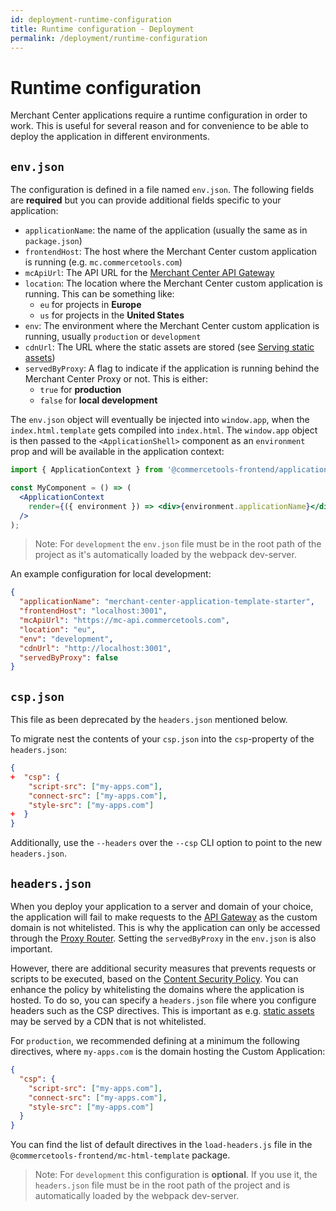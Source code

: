 ```yaml
---
id: deployment-runtime-configuration
title: Runtime configuration - Deployment
permalink: /deployment/runtime-configuration
---
```



<NotificationFeature flag="beta" />

# Runtime configuration

Merchant Center applications require a runtime configuration in order to work. This is useful for several reason and for convenience to be able to deploy the application in different environments.

## `env.json`

The configuration is defined in a file named `env.json`. The following fields are **required** but you can provide additional fields specific to your application:

- `applicationName`: the name of the application (usually the same as in `package.json`)
- `frontendHost`: The host where the Merchant Center custom application is running (e.g. `mc.commercetools.com`)
- `mcApiUrl`: The API URL for the [Merchant Center API Gateway](../main-concepts/api-gateway)
- `location`: The location where the Merchant Center custom application is running. This can be something like:
  - `eu` for projects in **Europe**
  - `us` for projects in the **United States**
- `env`: The environment where the Merchant Center custom application is running, usually `production` or `development`
- `cdnUrl`: The URL where the static assets are stored (see [Serving static assets](./serving-static-assets))
- `servedByProxy`: A flag to indicate if the application is running behind the Merchant Center Proxy or not. This is either:
  - `true` for **production**
  - `false` for **local development**

The `env.json` object will eventually be injected into `window.app`, when the `index.html.template` gets compiled into `index.html`.
The `window.app` object is then passed to the `<ApplicationShell>` component as an `environment` prop and will be available in the application context:

```jsx
import { ApplicationContext } from '@commercetools-frontend/application-shell-connectors';

const MyComponent = () => (
  <ApplicationContext
    render={({ environment }) => <div>{environment.applicationName}</div>}
  />
);
```

> Note: For `development` the `env.json` file must be in the root path of the project as it's automatically loaded by the webpack dev-server.

An example configuration for local development:

```json
{
  "applicationName": "merchant-center-application-template-starter",
  "frontendHost": "localhost:3001",
  "mcApiUrl": "https://mc-api.commercetools.com",
  "location": "eu",
  "env": "development",
  "cdnUrl": "http://localhost:3001",
  "servedByProxy": false
}
```

## `csp.json`

This file as been deprecated by the `headers.json` mentioned below.

To migrate nest the contents of your `csp.json` into the `csp`-property of the `headers.json`:

```json
{
+  "csp": {
    "script-src": ["my-apps.com"],
    "connect-src": ["my-apps.com"],
    "style-src": ["my-apps.com"]
+  }
}
```

Additionally, use the `--headers` over the `--csp` CLI option to point to the new `headers.json`.

## `headers.json`

When you deploy your application to a server and domain of your choice, the application will fail to make requests to the [API Gateway](../main-concepts/api-gateway) as the custom domain is not whitelisted. This is why the application can only be accessed through the [Proxy Router](../main-concepts/api-gateway). Setting the `servedByProxy` in the `env.json` is also important.

However, there are additional security measures that prevents requests or scripts to be executed, based on the [Content Security Policy](https://developer.mozilla.org/en-US/docs/Web/HTTP/CSP). You can enhance the policy by whitelisting the domains where the application is hosted.
To do so, you can specify a `headers.json` file where you configure headers such as the CSP directives. This is important as e.g. [static assets](./serving-static-assets) may be served by a CDN that is not whitelisted.

For `production`, we recommended defining at a minimum the following directives, where `my-apps.com` is the domain hosting the Custom Application:

```json
{
  "csp": {
    "script-src": ["my-apps.com"],
    "connect-src": ["my-apps.com"],
    "style-src": ["my-apps.com"]
  }
}
```

You can find the list of default directives in the `load-headers.js` file in the `@commercetools-frontend/mc-html-template` package.

> Note: For `development` this configuration is **optional**. If you use it, the `headers.json` file must be in the root path of the project and is automatically loaded by the webpack dev-server.
